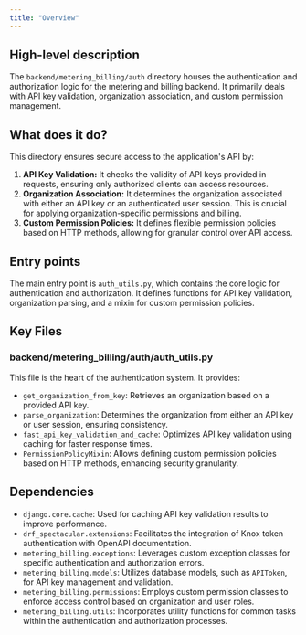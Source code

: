 ```yaml
---
title: "Overview"
---
```


## High-level description
The `backend/metering_billing/auth` directory houses the authentication and authorization logic for the metering and billing backend. It primarily deals with API key validation, organization association, and custom permission management.

## What does it do?
This directory ensures secure access to the application's API by:

1. **API Key Validation:** It checks the validity of API keys provided in requests, ensuring only authorized clients can access resources.
2. **Organization Association:** It determines the organization associated with either an API key or an authenticated user session. This is crucial for applying organization-specific permissions and billing.
3. **Custom Permission Policies:** It defines flexible permission policies based on HTTP methods, allowing for granular control over API access.

## Entry points
The main entry point is `auth_utils.py`, which contains the core logic for authentication and authorization. It defines functions for API key validation, organization parsing, and a mixin for custom permission policies.

## Key Files
### backend/metering_billing/auth/auth_utils.py
This file is the heart of the authentication system. It provides:

- `get_organization_from_key`: Retrieves an organization based on a provided API key.
- `parse_organization`: Determines the organization from either an API key or user session, ensuring consistency.
- `fast_api_key_validation_and_cache`: Optimizes API key validation using caching for faster response times.
- `PermissionPolicyMixin`: Allows defining custom permission policies based on HTTP methods, enhancing security granularity.

## Dependencies
- `django.core.cache`: Used for caching API key validation results to improve performance.
- `drf_spectacular.extensions`: Facilitates the integration of Knox token authentication with OpenAPI documentation.
- `metering_billing.exceptions`: Leverages custom exception classes for specific authentication and authorization errors.
- `metering_billing.models`: Utilizes database models, such as `APIToken`, for API key management and validation.
- `metering_billing.permissions`: Employs custom permission classes to enforce access control based on organization and user roles.
- `metering_billing.utils`: Incorporates utility functions for common tasks within the authentication and authorization processes. 
